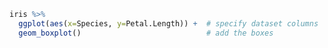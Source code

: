 ```r
iris %>%
  ggplot(aes(x=Species, y=Petal.Length)) +  # specify dataset columns 
  geom_boxplot()                            # add the boxes
```
